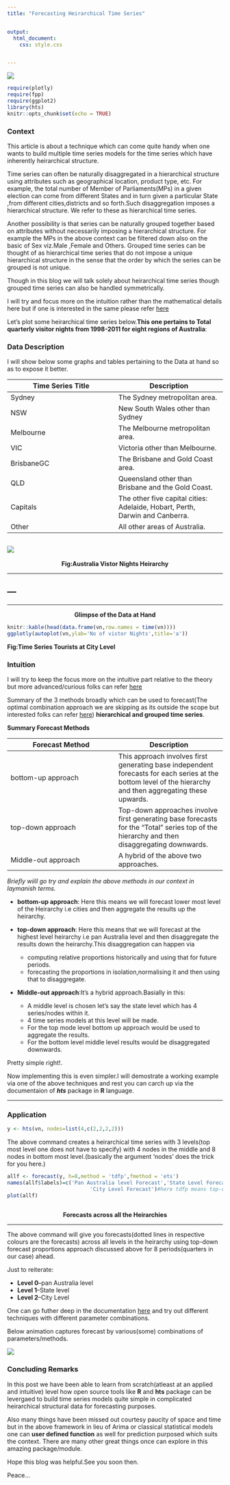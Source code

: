 ```yaml
---
title: "Forecasting Heirarchical Time Series"


output:
  html_document:
    css: style.css


---
```

![](logo.gif)

```r
require(plotly)
require(fpp)
require(ggplot2)
library(hts)
knitr::opts_chunk$set(echo = TRUE)
```

### Context




This article is about a technique which can come quite handy when one wants to build multiple time series models for the time series which have inherently heirarchical structure.


Time series can often be naturally disaggregated in a hierarchical structure using attributes such as geographical location, product type, etc. For example, the total number of Member of Parliaments(MPs) in a given election can  come from different States and in turn given a particular State ,from different cities,districts and so forth.Such disaggregation imposes a hierarchical structure. We refer to these as hierarchical time series.

Another possibility is that series can be naturally grouped together based on attributes without necessarily imposing a hierarchical structure. For example the MPs in the above context can be filtered down also on the basic of Sex viz.Male ,Female and Others. Grouped time series can be thought of as hierarchical time series that do not impose a unique hierarchical structure in the sense that the order by which the series can be grouped is not unique.

Though in this blog we will talk solely about heirarchical time series though grouped time series can also be handled symmetrically.

I will try and focus more on the intuition rather than the mathematical details here but if one is interested in the same please refer [here](https://robjhyndman.com/papers/Hierarchical6.pdf)


Let's plot some heirarchical  time series below.**This one pertains to Total quarterly visitor nights from 1998-2011 for eight regions of Australia**:

### Data Description

I will show below some  graphs and tables pertaining to the Data at hand so as to expose it better.

Time Series Title  | Description
------------- | -------------
Sydney  | The Sydney metropolitan area.
NSW  | New South Wales other than Sydney
Melbourne|The Melbourne metropolitan area.
VIC      |Victoria other than Melbourne.
BrisbaneGC|The Brisbane and Gold Coast area.
QLD|Queensland other than Brisbane and the Gold Coast.
Capitals          |The other five capital cities: Adelaide, Hobart, Perth, Darwin and Canberra.
Other|All other areas of Australia.



![](heirarchy.png)
---
<center> **Fig:Australia Vistor Nights Heirarchy** </center>
---

---
---
---

<center> **Glimpse of the Data at Hand** </center>


```r


knitr::kable(head(data.frame(vn,row.names = time(vn))))
ggplotly(autoplot(vn,ylab='No of vistor Nights',title='a'))
```
<left> **Fig:Time Series Tourists at City Level** </left>

### Intuition



I will try to keep the focus more on the intuitive part relative to the theory but more advanced/curious folks can refer [here](https://robjhyndman.com/papers/Hierarchical6.pdf)

Summary of the 3 methods broadly which can be used to forecast(The optimal combination approach we are skipping as its outside the scope but interested folks can refer [here](https://robjhyndman.com/papers/Hierarchical6.pdf)) **hierarchical and grouped time series**.

**Summary Forecast Methods**

Forecast Method  | Description | 
------------- | -------------
bottom-up approach  | This approach involves first generating base independent forecasts for each series at the bottom level of the hierarchy and then aggregating these upwards.
top-down approach  | Top-down approaches involve first generating base forecasts for the “Total” series  top of the hierarchy and then disaggregating  downwards. 
Middle-out approach|A hybrid of the above two approaches.



*Briefly wiill go try and explain the above methods in our context in laymanish terms.*

* **bottom-up approach**: Here this means we will forecast lower most level of the Heirarchy i.e cities and then aggregate the results up the heirarchy.

* **top-down approach**: Here this means that we will forecast at the highest level heirarchy i.e
pan Australia level and then disaggregate the results down the heirarchy.This disaggregation can happen via 
    + computing relative proportions historically and using that for future periods.
    + forecasting the proportions in isolation,normalising it and then using that to disaggregate. 

* **Middle-out approach**:It's a hybrid approach.Basially in this:
    + A middle level is chosen let's say the state level which has 4 series/nodes within it.
    + 4 time series models at this level will be made.
    + For the top mode level bottom up approach would be used to aggregate the results.
    + For the bottom level middle level results would be disaggregated downwards.

<centre> Pretty simple right!. </centre>

Now implementing this is even simpler.I will demostrate a working example via one of the above techniques and rest you can carch up via the documentaion  of ***hts*** package in **R** language.


---

### Application


```r

y <- hts(vn, nodes=list(4,c(2,2,2,2)))

```
The  above command creates a heirarchical time series with 3 levels(top most level one does not have to specify) with 4 nodes in the middle and 8 nodes in bottom most level.(basically the argument 'nodes' does the trick for you here.)


```r
allf <- forecast(y, h=8,method = 'tdfp',fmethod = 'ets')
names(allf$labels)=c('Pan Australia level Forecast','State Level Forecast',
                           'City Level Forecast')#here tdfp means top-down forecast #proportions
plot(allf)
 

```
<center> **Forecasts across all the Heirarchies** </center>
---

The above command will give you forecasts(dotted lines in respective colours are the forecasts) across all levels in the heirarchy using top-down forecast proportions approach discussed above for 8 periods(quarters in our case) ahead.

Just to reiterate:

* **Level 0**--pan Australia level
* **Level 1**--State level
* **Level 2**--City Level

One can go futher deep in the documentation [here](https://cran.r-project.org/web/packages/hts/hts.pdf) and try out different techniques with different parameter combinations.
&nbsp;

Below animation captures forecast by  various(some) combinations of parameters/methods.

![](filtering-slow.gif)

### Concluding Remarks

In this post we have  been able to learn from scratch(atleast at an applied and intuitive) level
how open source tools like **R** and **hts** package can be levergaed to build time series models quite simple in complicated heirarchical structural data for forecasting purposes.
&nbsp;

Also many things have been missed out courtesy paucity of space and time but in the above framework in lieu of Arima or classical statistical models one can **user defined function**
as well for prediction purposed which suits the context.
There are many other great things once can explore in this amazing package/module.
&nbsp;

Hope this blog was helpful.See you soon then.
&nbsp;

Peace...






